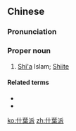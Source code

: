 {{also|什叶派}}
==Chinese==
{{zh-forms|s=什叶派|Shi'a|type=21}}

===Pronunciation===
{{zh-pron
|m=Shíyèpài
|c=sap6 jip6 paai3
|cat=pn
}}

===Proper noun===
{{zh-proper noun}}

# [[Shi'a]] Islam; [[Shiite]]

====Related terms====
* {{zh-l|遜尼派|Sunni}}
* {{zh-l|蘇菲派|Sufism}}

{{zh-cat|Islam}}

[[ko:什葉派]]
[[zh:什葉派]]